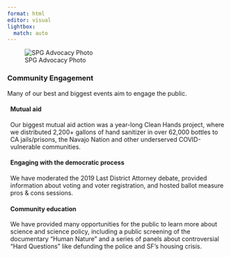 ```yaml
---
format: html
editor: visual
lightbox:
  match: auto
---
```


<!-- left column -->

::: {.g-col-12 .g-col-md-6}
![SPG Advocacy Photo](images/SPG_Advocacy_Photo.png){.lightbox group="homepage-gallery"}
:::

<!-- right column -->

:::: {.g-col-12 .g-col-md-6}
### **Community Engagement** {.heading-up}

Many of our best and biggest events aim to engage the public.

::: {style="margin-left: 0.5em;"}
#### **Mutual aid**

Our biggest mutual aid action was a year-long Clean Hands project, where we distributed 2,200+ gallons of hand sanitizer in over 62,000 bottles to CA jails/prisons, the Navajo Nation and other underserved COVID-vulnerable communities.

#### **Engaging with the democratic process**

We have moderated the 2019 Last District Attorney debate, provided information about voting and voter registration, and hosted ballot measure pros & cons sessions.

#### **Community education**

We have provided many opportunities for the public to learn more about science and science policy, including a public screening of the documentary "Human Nature" and a series of panels about controversial “Hard Questions” like defunding the police and SF’s housing crisis.
:::
::::
